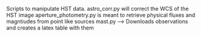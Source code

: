 Scripts to manipulate HST data.
astro_corr.py will correct the WCS of the HST image
aperture_photometry.py is meant to retrieve physical fluxes and magntiudes from point like sources
mast.py --> Downloads observations and creates a latex table with them
